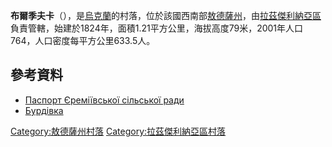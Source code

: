 {{coord|46|48|25|N|30|26|12|E|scale:30000|display=title}}

'''布爾季夫卡'''（{{lang-uk|Бурдівка}}），是[[烏克蘭|烏克蘭]]的村落，位於該國西南部[[敖德薩州|敖德薩州]]，由[[拉茲傑利納亞區|拉茲傑利納亞區]]負責管轄，始建於1824年，面積1.21平方公里，海拔高度79米，2001年人口764，人口密度每平方公里633.5人。

==參考資料==
*[http://rozdilna-rda.odessa.gov.ua/files/rozdilna-rda/files/PASPORT/pasport_rem_vs_ko_sr.pdf Паспорт Єреміївської сільської ради] {{Wayback|url=http://rozdilna-rda.odessa.gov.ua/files/rozdilna-rda/files/PASPORT/pasport_rem_vs_ko_sr.pdf |date=20210626173510 }}
* [http://w1.c1.rada.gov.ua/pls/z7502/A005?rf7571=23047 Бурдівка]{{dead link|date=2018年2月 |bot=InternetArchiveBot |fix-attempted=yes }}

{{DEFAULTSORT:Бурдівка}}
[[Category:敖德薩州村落|Category:敖德薩州村落]]
[[Category:拉茲傑利納亞區村落|Category:拉茲傑利納亞區村落]]


{{Odessa-geo-stub}}